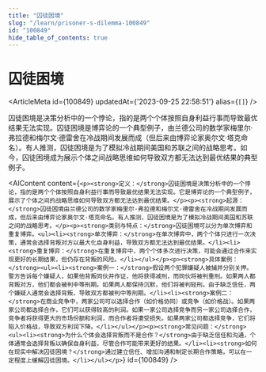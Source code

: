 ```yaml
---
title: "囚徒困境"
slug: "/learn/prisoner-s-dilemma-100849"
id: "100849"
hide_table_of_contents: true
---
```



# 囚徒困境

<ArticleMeta id={100849} updatedAt={'2023-09-25 22:58:51'} alias={`[]`} />
<div className='border-solid border-b border-t-0 my-4 border-[var(--ifm-color-gray-300)]' />

囚徒困境是决策分析中的一个悖论，指的是两个个体按照自身利益行事而导致最优结果无法实现。囚徒困境是博弈论的一个典型例子，由兰德公司的数学家梅里尔·弗拉德和梅尔文·德雷舍在冷战期间发展而成（但后来由博弈论家奥尔文·塔克命名）。有人推测，囚徒困境是为了模拟冷战期间美国和苏联之间的战略思考。如今，囚徒困境成为展示个体之间战略思维如何导致双方都无法达到最优结果的典型例子。

<AIContent content={`<p><strong>定义：</strong>囚徒困境是决策分析中的一个悖论，指的是两个个体按照自身利益行事而导致最优结果无法实现。它是博弈论的一个典型例子，展示了个体之间的战略思维如何导致双方都无法达到最优结果。</p><p><strong>起源：</strong>囚徒困境由兰德公司的数学家梅里尔·弗拉德和梅尔文·德雷舍在冷战期间发展而成，但后来由博弈论家奥尔文·塔克命名。有人推测，囚徒困境是为了模拟冷战期间美国和苏联之间的战略思考。</p><p><strong>类别与特点：</strong>囚徒困境可以分为单次博弈和重复博弈。<ul><li><strong>单次博弈：</strong>在单次博弈中，两个个体只进行一次决策，通常会选择背叛对方以最大化自身利益，导致双方都无法达到最优结果。</li><li><strong>重复博弈：</strong>在重复博弈中，两个个体多次进行决策，可能会通过合作来实现更好的长期结果，但仍存在背叛的风险。</li></ul></p><p><strong>具体案例：</strong><ul><li><strong>案例一：</strong>假设两个犯罪嫌疑人被捕并分别关押。警方告诉每个嫌疑人，如果他背叛同伙并作证，他将获得减刑，而同伙将被判重刑。如果两人都背叛对方，他们都会被判中等刑期。如果两人都保持沉默，他们将被判轻刑。由于缺乏信任，两个嫌疑人通常会选择背叛，导致双方都被判中等刑期。</li><li><strong>案例二：</strong>在商业竞争中，两家公司可以选择合作（如价格协同）或竞争（如价格战）。如果两家公司都选择合作，它们可以获得较高的利润。如果一家公司选择竞争而另一家公司选择合作，竞争者将获得更大的市场份额和利润，而合作者将遭受损失。如果两家公司都选择竞争，它们将陷入价格战，导致双方利润下降。</li></ul></p><p><strong>常见问题：</strong><ul><li><strong>为什么个体会选择背叛而不是合作？</strong>由于缺乏信任和沟通，个体通常会选择背叛以确保自身利益，尽管合作可能带来更好的结果。</li><li><strong>如何在现实中解决囚徒困境？</strong>通过建立信任、增加沟通和制定长期合作策略，可以在一定程度上缓解囚徒困境。</li></ul></p>`} id={100849} />
